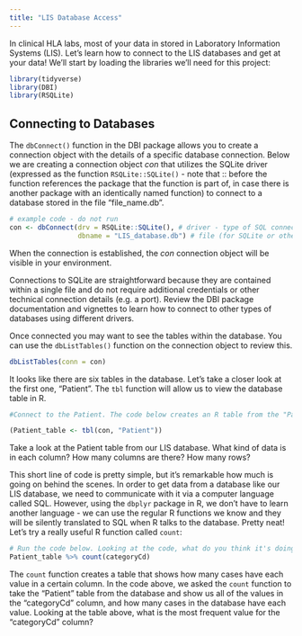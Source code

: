 ```yaml
---
title: "LIS Database Access"
---
```


In clinical HLA labs, most of your data in stored in Laboratory Information Systems (LIS). Let's learn how to connect to the LIS databases and get at your data! We'll start by loading the libraries we'll need for this project:

```r
library(tidyverse)
library(DBI)
library(RSQLite)
```

## Connecting to Databases

The `dbConnect()` function in the DBI package allows you to create a connection object with the details of a specific database connection. Below we are creating a connection object *con* that utilizes the SQLite driver (expressed as the function `RSQLite::SQLite()` - note that :: before the function references the package that the function is part of, in case there is another package with an identically named function) to connect to a database stored in the file "file_name.db".

```r
# example code - do not run
con <- dbConnect(drv = RSQLite::SQLite(), # driver - type of SQL connection
                 dbname = "LIS_database.db") # file (for SQLite or other file-based DBs)
```

When the connection is established, the *con* connection object will be visible in your environment.

Connections to SQLite are straightforward because they are contained within a single file and do not require additional credentials or other technical connection details (e.g. a port). Review the DBI package documentation and vignettes to learn how to connect to other types of databases using different drivers.

Once connected you may want to see the tables within the database. You can use the `dbListTables()` function on the connection object to review this.

```r
dbListTables(conn = con)
```

It looks like there are six tables in the database. Let's take a closer look at the first one, "Patient". The `tbl` function will allow us to view the database table in R.

```r
#Connect to the Patient. The code below creates an R table from the "Patient" table our database and assigns it to an object called "Patient_table". Note that by putting the entire piece of code in parentheses (), R will show us the results without having to use the `print()` function.

(Patient_table <- tbl(con, "Patient")) 
```

Take a look at the Patient table from our LIS database. What kind of data is in each column? How many columns are there? How many rows?

This short line of code is pretty simple, but it's remarkable how much is going on behind the scenes. In order to get data from a database like our LIS database, we need to communicate with it via a computer language called SQL. However, using the `dbplyr` package in R, we don't have to learn another language - we can use the regular R functions we know and they will be silently translated to SQL when R talks to the database. Pretty neat! Let's try a really useful R function called `count`:

```r
# Run the code below. Looking at the code, what do you think it's doing?
Patient_table %>% count(categoryCd)
```

The `count` function creates a table that shows how many cases have each value in a certain column. In the code above, we asked the `count` function to take the "Patient" table from the database and show us all of the values in the "categoryCd" column, and how many cases in the database have each value. Looking at the table above, what is the most frequent value for the "categoryCd" column?



